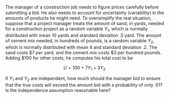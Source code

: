 The manager of a construction job needs to ﬁgure prices carefully before submitting a bid.
He also needs to account for uncertainty (variability) in the amounts of products he might need.
To oversimplify the real situation, suppose that a project manager treats the amount of sand, in yards, needed for a construction project as a random variable $Y_1$, which is normally distributed with mean $10$ yards and standard deviation $.5$ yard.
The amount of cement mix needed, in hundreds of pounds, is a random variable $Y_2$, which is normally distributed with mean $4$ and standard deviation $.2$.
The sand costs \$$7$ per yard, and the cement mix costs \$$3$ per hundred pounds.
Adding \$$100$ for other costs, he computes his total cost to be

$$
U = 100 + 7Y_1 + 3Y_2.
$$

If $Y_1$ and $Y_2$ are independent, how much should the manager bid to ensure that the true costs will exceed the amount bid with a probability of only $.01$?
Is the independence assumption reasonable here?
